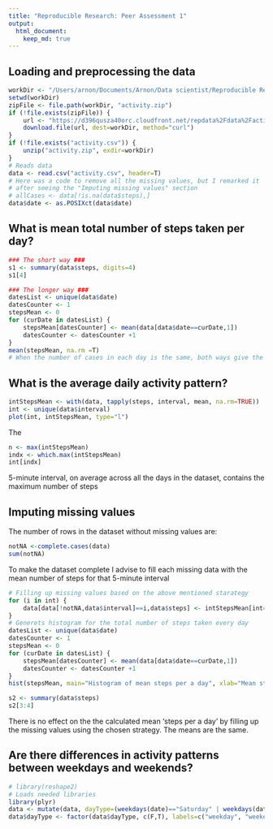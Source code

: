 ```yaml
---
title: "Reproducible Research: Peer Assessment 1"
output: 
  html_document:
    keep_md: true
---
```



## Loading and preprocessing the data

```r
workDir <- "/Users/arnon/Documents/Arnon/Data scientist/Reproducible Research/RepData_PeerAssessment1"
setwd(workDir)
zipFile <- file.path(workDir, "activity.zip")
if (!file.exists(zipFile)) {
    url <- "https://d396qusza40orc.cloudfront.net/repdata%2Fdata%2Factivity.zip"
    download.file(url, dest=workDir, method="curl")
}
if (!file.exists("activity.csv")) {
    unzip("activity.zip", exdir=workDir)
}
# Reads data
data <- read.csv("activity.csv", header=T)
# Here was a code to remove all the missing values, but I remarked it
# after seeing the "Imputing missing values" section
# allCases <- data[!is.na(data$steps),]
data$date <- as.POSIXct(data$date)

```

## What is mean total number of steps taken per day?

```r
### The short way ###
s1 <- summary(data$steps, digits=4)
s1[4]

### The longer way ###
datesList <- unique(data$date)
datesCounter <- 1
stepsMean <- 0
for (curDate in datesList) {
    stepsMean[datesCounter] <- mean(data[data$date==curDate,1])
    datesCounter <- datesCounter +1
}
mean(stepsMean, na.rm =T)
# When the number of cases in each day is the same, both ways give the same mean
```


## What is the average daily activity pattern?

```r
intStepsMean <- with(data, tapply(steps, interval, mean, na.rm=TRUE))
int <- unique(data$interval)
plot(int, intStepsMean, type="l")
```

The 
```r
n <- max(intStepsMean)
indx <- which.max(intStepsMean)
int[indx]
```
5-minute interval, on average across all the days in the dataset, contains the maximum number of steps

## Imputing missing values

The number of rows in the dataset without missing values are:
``` r
notNA <-complete.cases(data)
sum(notNA)
```
To make the dataset complete I advise to fill each missing data with the mean number of steps for that 5-minute interval

``` r
# Filling up missing values based on the above mentioned starategy 
for (i in int) {
    data[data[!notNA,data$interval]==i,data$steps] <- intStepsMean[int==i]
}
# Generets histogram for the total number of steps taken every day
datesList <- unique(data$date)
datesCounter <- 1
stepsMean <- 0
for (curDate in datesList) {
    stepsMean[datesCounter] <- mean(data[data$date==curDate,1])
    datesCounter <- datesCounter +1
}
hist(stepsMean, main="Histogram of mean steps per a day", xlab="Mean steps", ylab="Frequency (days)")

s2 <- summary(data$steps)
s2[3:4]
```

There is no effect on the the calculated mean 'steps per a day' by filling up the missing values using the chosen strategy. The means are the same.

## Are there differences in activity patterns between weekdays and weekends?

```r
# library(reshape2)
# Loads needed libraries
library(plyr)
data <- mutate(data, dayType=(weekdays(date)=="Saturday" | weekdays(date)=="Sunday"))
data$dayType <- factor(data$dayType, c(F,T), labels=c("weekday", "weekend"))
```